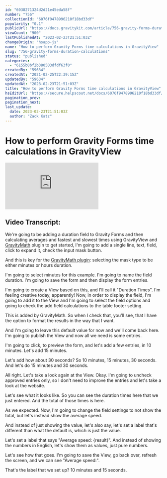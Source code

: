 ```yaml
---
id: "6038271324d2d21e45eda58f"
number: "756"
collectionId: "6076f9478996210f18bd33df"
popularity: "0.1"
publicUrl: "https://docs.gravitykit.com/article/756-gravity-forms-duration-calculations"
viewCount: "900"
lastPublishedAt: "2023-02-23T21:51:03Z"
changeOrigin: "hsapp-js"
name: "How to perform Gravity Forms time calculations in GravityView"
slug: "756-gravity-forms-duration-calculations"
status: "published"
categories: 
  - "6155b0bf2b380503dfdf63f0"
createdBy: "59634"
createdAt: "2021-02-25T22:39:15Z"
updatedBy: "59634"
updatedAt: "2023-02-23T21:51:03Z"
title: "How to perform Gravity Forms time calculations in GravityView"
hsEditUrl: "https://secure.helpscout.net/docs/6076f9478996210f18bd33df/article/6038271324d2d21e45eda58f"
pagination_prev: 
pagination_next: 
last_update:
  date: 2023-02-23T21:51:03Z
  author: "Zack Katz"
---
```


# How to perform Gravity Forms time calculations in GravityView

<section><iframe allowfullscreen="" frameborder="0" mozallowfullscreen="" src="https://www.loom.com/embed/7854b40e3351444e9bfc0059abad3b3a" webkitallowfullscreen=""></iframe>

</section>

## Video Transcript:

We're going to be adding a duration field to Gravity Forms and then calculating averages and fastest and slowest times using GravityView and [GravityMath](https://www.gravitykit.com/extensions/math/) plugin to get started, I'm going to add a single line, text, field, click to expand it, check the input mask button.

And this is key for the [GravityMath plugin](https://www.gravitykit.com/extensions/math/): selecting the mask type to be either minutes or hours duration.

I'm going to select minutes for this example. I'm going to name the field duration. I'm going to save the form and then display the form entries.

I'm going to create a View based on this, and I'll call it "Duration Times". I'm feeling creative today, apparently! Now, in order to display the field, I'm going to add it to the View and I'm going to select the field options and going to check the add field calculations to the table footer setting.

This is added by GravityMath. So when I check that, you'll see, that I have the option to format the results in the way that I want.

And I'm going to leave this default value for now and we'll come back here. I'm going to publish the View and now all we need is some entries.

I'm going to click, to preview the form, and let's add a few entries, in 10 minutes. Let's add 15 minutes.

Let's add how about 30 seconds? So 10 minutes, 15 minutes, 30 seconds. And let's do 15 minutes and 30 seconds.

All right. Let's take a look again at the View. Okay. I'm going to uncheck approved entries only, so I don't need to improve the entries and let's take a look at the website.

Let's see what it looks like. So you can see the duration times here that we just entered. And the total of those times is here.

As we expected. Now, I'm going to change the field settings to not show the total, but let's instead show the average speed.

And instead of just showing the value, let's also say, let's set a label that's different than what the default is, which is just the value.

Let's set a label that says "Average speed: {result}". And instead of showing the numbers in English, let's show them as values, just pure numbers.

Let's see how that goes. I'm going to save the View, go back over, refresh the screen, and we can see "Average speed:".

That's the label that we set up? 10 minutes and 15 seconds.